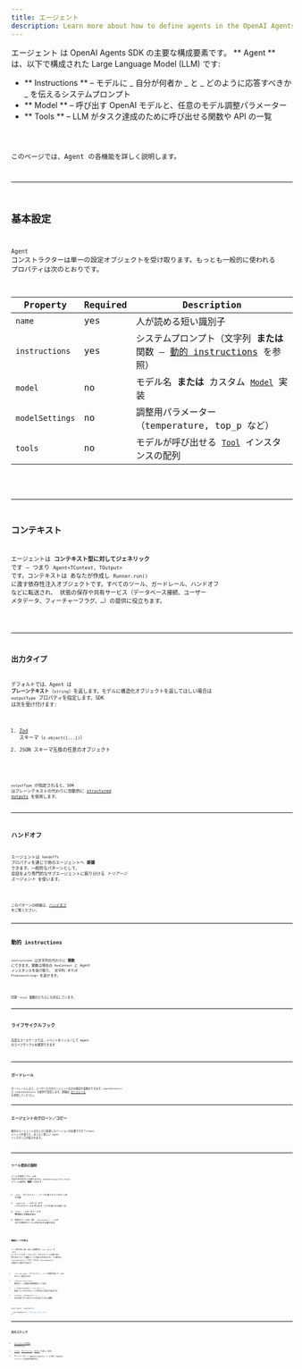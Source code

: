 ```yaml
---
title: エージェント
description: Learn more about how to define agents in the OpenAI Agents SDK for JavaScript / TypeScript
---
```



エージェント は OpenAI Agents SDK の主要な構成要素です。 ** Agent ** は、以下で構成された Large Language Model (LLM) です:

- ** Instructions ** – モデルに _ 自分が何者か _ と _ どのように応答すべきか _ を伝えるシステムプロンプト
- ** Model ** – 呼び出す OpenAI モデルと、任意のモデル調整パラメーター
- ** Tools ** – LLM がタスク達成のために呼び出せる関数や API の一覧

<Code lang="typescript" code={simpleAgent} title="基本的な Agent の定義" />

このページでは、Agent の各機能を詳しく説明します。

---

## 基本設定

`Agent` コンストラクターは単一の設定オブジェクトを受け取ります。もっとも一般的に使われる
プロパティは次のとおりです。

| Property        | Required | Description                                                                                        |
| --------------- | -------- | -------------------------------------------------------------------------------------------------- |
| `name`          | yes      | 人が読める短い識別子                                                                               |
| `instructions`  | yes      | システムプロンプト（文字列 **または** 関数 – [動的 instructions](#dynamic-instructions) を参照）   |
| `model`         | no       | モデル名 **または** カスタム [`Model`](/openai-agents-js/openai/agents/interfaces/model/) 実装     |
| `modelSettings` | no       | 調整用パラメーター（temperature, top_p など）                                                      |
| `tools`         | no       | モデルが呼び出せる [`Tool`](/openai-agents-js/openai/agents/type-aliases/tool/) インスタンスの配列 |

<Code lang="typescript" code={agentWithTools} title="tools を備えた Agent" />

---

## コンテキスト

エージェントは **コンテキスト型に対してジェネリック** です – つまり `Agent<TContext, TOutput>` です。コンテキストは
あなたが作成し `Runner.run()` に渡す依存性注入オブジェクトです。すべてのツール、ガードレール、ハンドオフ などに転送され、
状態の保存や共有サービス（データベース接続、ユーザー メタデータ、フィーチャーフラグ、…）の提供に役立ちます。

<Code
  lang="typescript"
  code={agentWithContext}
  title="コンテキストを持つ Agent"
/>

---

## 出力タイプ

デフォルトでは、Agent は **プレーンテキスト**（`string`）を返します。モデルに構造化オブジェクトを返してほしい場合は
`outputType` プロパティを指定します。SDK は次を受け付けます:

1. [Zod](https://github.com/colinhacks/zod) スキーマ（`z.object({...})`）
2. JSON スキーマ互換の任意のオブジェクト

<Code
  lang="typescript"
  code={agentWithAodOutputType}
  title="Zod を用いた構造化出力"
/>

`outputType` が指定されると、SDK はプレーンテキストの代わりに自動的に
[structured outputs](https://platform.openai.com/docs/guides/structured-outputs) を使用します。

---

## ハンドオフ

エージェントは `handoffs` プロパティを通じて他のエージェントへ **委譲** できます。一般的なパターンとして、
会話をより専門的なサブエージェントに振り分ける _トリアージ エージェント_ を使います。

<Code
  lang="typescript"
  code={agentWithHandoffs}
  title="ハンドオフを持つ Agent"
/>

このパターンの詳細は、[ハンドオフ](/openai-agents-js/ja/guides/handoffs) をご覧ください。

---

## 動的 instructions

`instructions` は文字列の代わりに **関数** にできます。関数は現在の `RunContext` と Agent インスタンスを受け取り、
文字列 _または_ `Promise<string>` を返せます。

<Code
  lang="typescript"
  code={agentWithDynamicInstructions}
  title="動的 instructions を持つ Agent"
/>

同期・`async` 関数のどちらにも対応しています。

---

## ライフサイクルフック

高度なユースケースでは、イベントをリッスンして Agent のライフサイクルを観測できます

<Code
  lang="typescript"
  code={agentWithLifecycleHooks}
  title="ライフサイクルフックを持つ Agent"
/>

---

## ガードレール

ガードレールにより、ユーザー入力やエージェント出力の検証や変換ができます。`inputGuardrails` と
`outputGuardrails` の配列で設定します。詳細は
[ガードレール](/openai-agents-js/ja/guides/guardrails) を参照してください。

---

## エージェントのクローン／コピー

既存のエージェントを少しだけ変更したバージョンが必要ですか？`clone()` メソッドを使うと、まったく新しい `Agent`
インスタンスが返されます。

<Code lang="typescript" code={agentCloning} title="エージェントのクローン" />

---

## ツール使用の強制

ツールを提供しても、LLM が必ず呼び出すとは限りません。`modelSettings.tool_choice` でツール使用を **強制** できます:

1. `'auto'`（デフォルト）– ツールを使うかどうかは LLM が判断
2. `'required'` – LLM は _必ず_ いずれかのツールを呼び出す（どれを使うかは選べる）
3. `'none'` – LLM はツールを **呼び出してはならない**
4. 特定のツール名（例: `'calculator'`）– LLM はその特定のツールを呼び出す必要がある

<Code lang="typescript" code={agentForcingToolUse} title="ツール使用の強制" />

### 無限ループの防止

ツール呼び出し後、SDK は自動的に `tool_choice` を `'auto'` にリセットします。これにより、モデルがツールを繰り返し
呼び出そうとして無限ループに陥るのを防ぎます。この動作は `resetToolChoice` フラグ、または
`toolUseBehavior` の設定で上書きできます:

- `'run_llm_again'`（デフォルト）– ツール結果を使って LLM をもう一度実行する
- `'stop_on_first_tool'` – 最初のツール結果を最終回答として扱う
- `{ stopAtToolNames: ['my_tool'] }` – 指定したいずれかのツールが呼ばれた時点で停止する
- `(context, toolResults) => ...` – 実行を終了すべきかどうかを返すカスタム関数

```typescript
const agent = new Agent({
  ...,
  toolUseBehavior: 'stop_on_first_tool',
});
```

---

## 次のステップ

- [エージェントの実行](/openai-agents-js/ja/guides/running-agents) の方法を学ぶ
- [ツール](/openai-agents-js/ja/guides/tools)、[ガードレール](/openai-agents-js/ja/guides/guardrails)、[モデル](/openai-agents-js/ja/guides/models) を詳しく見る
- サイドバーの ** @openai/agents ** にある TypeDoc リファレンス全体を参照する
